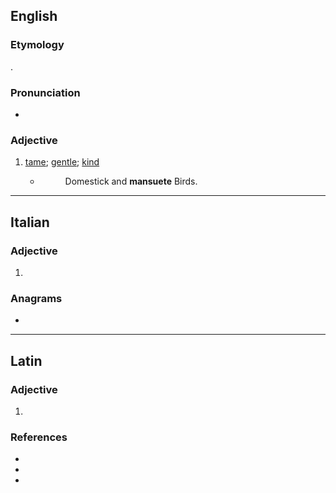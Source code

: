 ==English==

===Etymology===
{{bor|en|la|mānsuētus}}.

===Pronunciation===
* {{IPA|en|/ˈmænswiːt/}}

===Adjective===
{{en-adj}}

# {{lb|en|obsolete}} [[tame]]; [[gentle]]; [[kind]]
#* {{RQ:Ray Wisdom}}
#*: Domestick and '''mansuete''' Birds.

{{Webster 1913}}

----

==Italian==

===Adjective===
{{head|it|adjective form}}

# {{feminine plural of|it|mansueto}}

===Anagrams===
* {{l|it|esumante}}

----

==Latin==

===Adjective===
{{la-adj-form|mānsuēte}}

# {{inflection of|la|mānsuētus||voc|m|s}}

===References===
* {{R:L&S}}
* {{R:Elementary Lewis}}
* {{R:Gaffiot}}